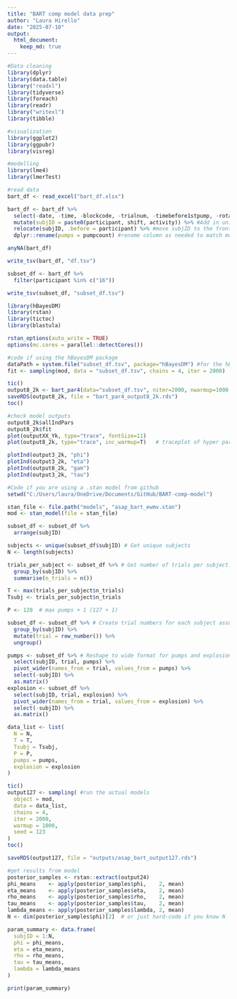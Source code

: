 ```yaml
---
title: "BART comp model data prep"
author: "Laura Hirello"
date: "2025-07-10"
output: 
  html_document: 
    keep_md: true
---
```


```r
#Data cleaning
library(dplyr) 
library(data.table)
library("readxl")
library(tidyverse)
library(foreach)
library(readr)
library("writexl")
library(tibble)

#visualization
library(ggplot2)
library(ggpubr)
library(visreg)

#modelling
library(lme4)
library(lmerTest)

#read data
bart_df <- read_excel("bart_df.xlsx")

bart_df <- bart_df %>%
  select(-date, -time, -blockcode, -trialnum, -timebefore1stpump, -rotation, -d_n, -totalearningsBART, -ballooncount,   -explosionpoint, -wantedpumps, -pumpresult) %>% #remove unneeded columns
  mutate(subjID = paste0(participant, shift, activity)) %>% #Add in unique subject x trial identifier
  relocate(subjID, .before = participant) %>% #move subjID to the front (personal preference)
  dplyr::rename(pumps = pumpcount) #rename column as needed to match model files

anyNA(bart_df)

write_tsv(bart_df, "df.tsv")

subset_df <- bart_df %>%
  filter(participant %in% c("16"))

write_tsv(subset_df, "subset_df.tsv")

```



```r
library(hBayesDM)
library(rstan)
library(tictoc)
library(blastula)

rstan_options(auto_write = TRUE)
options(mc.cores = parallel::detectCores())

#code if using the hBayesDM package
dataPath = system.file("subset_df.tsv", package="hBayesDM") #for the hBayesDM stan model without any changes
fit <- sampling(mod, data = "subset_df.tsv", chains = 4, iter = 2000)

tic()
output8_2k <- bart_par4(data="subset_df.tsv", niter=2000, nwarmup=1000, nchain=4, ncore=4) 
saveRDS(output8_2k, file = "bart_par4_output8_2k.rds")
toc()

#check model outputs
output8_2k$allIndPars
output8_2k$fit
plot(outputXX_Yk, type="trace", fontSize=11)
plot(output8_2k, type="trace", inc_warmup=T)   # traceplot of hyper parameters w/ warmup samples

plotInd(output3_2k, "phi")
plotInd(output3_2k, "eta")
plotInd(output8_2k, "gam")
plotInd(output3_2k, "tau")

```



```r

#Code if you are using a .stan model from github
setwd("C:/Users/laura/OneDrive/Documents/GitHub/BART-comp-model")

stan_file <- file.path("models", "asap_bart_ewmv.stan")
mod <- stan_model(file = stan_file)

subset_df <- subset_df %>%
  arrange(subjID)

subjects <- unique(subset_df$subjID) # Get unique subjects
N <- length(subjects)

trials_per_subject <- subset_df %>% # Get number of trials per subject:
  group_by(subjID) %>%
  summarise(n_trials = n())

T <- max(trials_per_subject$n_trials)
Tsubj <- trials_per_subject$n_trials

P <- 128  # max pumps + 1 (127 + 1)

subset_df <- subset_df %>% # Create trial numbers for each subject assuming rows are ordered by trial within subjID
  group_by(subjID) %>%
  mutate(trial = row_number()) %>%
  ungroup()

pumps <- subset_df %>% # Reshape to wide format for pumps and explosion
  select(subjID, trial, pumps) %>%
  pivot_wider(names_from = trial, values_from = pumps) %>%
  select(-subjID) %>%
  as.matrix()
explosion <- subset_df %>%
  select(subjID, trial, explosion) %>%
  pivot_wider(names_from = trial, values_from = explosion) %>%
  select(-subjID) %>%
  as.matrix()

data_list <- list(
  N = N,
  T = T,
  Tsubj = Tsubj,
  P = P,
  pumps = pumps,
  explosion = explosion
)

tic()
output127 <- sampling( #run the actual models
  object = mod,
  data = data_list,
  chains = 4,
  iter = 2000,
  warmup = 1000,
  seed = 123
)
toc()

saveRDS(output127, file = "outputs/asap_bart_output127.rds")

#get results from model
posterior_samples <- rstan::extract(output24)
phi_means    <- apply(posterior_samples$phi,    2, mean)
eta_means    <- apply(posterior_samples$eta,    2, mean)
rho_means    <- apply(posterior_samples$rho,    2, mean)
tau_means    <- apply(posterior_samples$tau,    2, mean)
lambda_means <- apply(posterior_samples$lambda, 2, mean)
N <- dim(posterior_samples$phi)[2]  # or just hard-code if you know N

param_summary <- data.frame(
  subjID = 1:N,
  phi = phi_means,
  eta = eta_means,
  rho = rho_means,
  tau = tau_means,
  lambda = lambda_means
)

print(param_summary)


```

